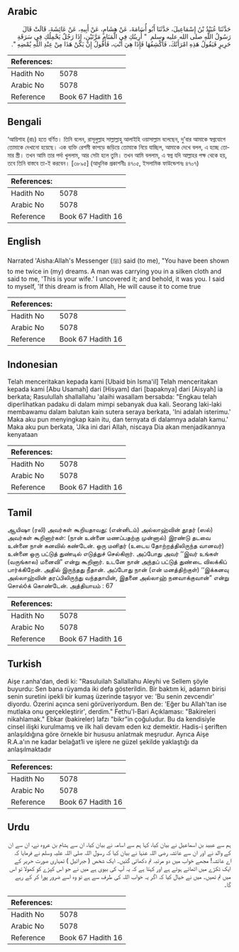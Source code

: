 ## Arabic


<div dir="rtl" lang="ar" style={{fontSize:'larger',backgroundColor:'#f8f9fa',padding:20}}>
حَدَّثَنَا عُبَيْدُ بْنُ إِسْمَاعِيلَ، حَدَّثَنَا أَبُو أُسَامَةَ، عَنْ هِشَامٍ، عَنْ أَبِيهِ، عَنْ عَائِشَةَ، قَالَتْ قَالَ رَسُولُ اللَّهِ صلى الله عليه وسلم ‏ "‏ أُرِيتُكِ فِي الْمَنَامِ مَرَّتَيْنِ، إِذَا رَجُلٌ يَحْمِلُكِ فِي سَرَقَةِ حَرِيرٍ فَيَقُولُ هَذِهِ امْرَأَتُكَ، فَأَكْشِفُهَا فَإِذَا هِيَ أَنْتِ، فَأَقُولُ إِنْ يَكُنْ هَذَا مِنْ عِنْدِ اللَّهِ يُمْضِهِ ‏"‏‏.‏
</div>
<div style={{backgroundColor:'#f8f9fa',padding:20, marginBottom: 10}}><table> <thead> <tr> <th>References:</th> <th></th> </tr> </thead> <tbody><tr><td>Hadith No</td><td>5078</td></tr><tr><td>Arabic No</td><td>5078</td></tr><tr><td>Reference</td><td>Book 67 Hadith 16</td></tr></tbody></table></div>

## Bengali


<div dir="ltr" lang="bn" style={{fontSize:'larger',backgroundColor:'#f8f9fa',padding:20}}>
‘আয়িশাহ (রাঃ) হতে বর্ণিত। তিনি বলেন, রাসূলুল্লাহ সাল্লাল্লাহু আলাইহি ওয়াসাল্লাম বলেছেন, দু’বার আমাকে স্বপ্নযোগে তোমাকে দেখানো হয়েছে। এক ব্যক্তি রেশমী কাপড়ে জড়িয়ে তোমাকে নিয়ে যাচ্ছিল, আমাকে দেখে বলল, এ হচ্ছে তোমার স্ত্রী। তখন আমি তার পর্দা খুললাম, আর সেটা হলে তুমি। তখন আমি বললাম, এ স্বপ্ন যদি আল্লাহর পক্ষ থেকে হয়, তবে তিনি বাস্তবে তা-ই করবেন। [৩৮৯৫] (আধুনিক প্রকাশনীঃ ৪৭০৫, ইসলামিক ফাউন্ডেশনঃ ৪৭০৭)
</div>
<div style={{backgroundColor:'#f8f9fa',padding:20, marginBottom: 10}}><table> <thead> <tr> <th>References:</th> <th></th> </tr> </thead> <tbody><tr><td>Hadith No</td><td>5078</td></tr><tr><td>Arabic No</td><td>5078</td></tr><tr><td>Reference</td><td>Book 67 Hadith 16</td></tr></tbody></table></div>

## English


<div dir="ltr" lang="en" style={{fontSize:'larger',backgroundColor:'#f8f9fa',padding:20}}>
Narrated 'Aisha:Allah's Messenger (ﷺ) said (to me), "You have been shown to me twice in (my) dreams. A man was carrying you in a silken cloth and said to me, 'This is your wife.' I uncovered it; and behold, it was you. I said to myself, 'If this dream is from Allah, He will cause it to come true
</div>
<div style={{backgroundColor:'#f8f9fa',padding:20, marginBottom: 10}}><table> <thead> <tr> <th>References:</th> <th></th> </tr> </thead> <tbody><tr><td>Hadith No</td><td>5078</td></tr><tr><td>Arabic No</td><td>5078</td></tr><tr><td>Reference</td><td>Book 67 Hadith 16</td></tr></tbody></table></div>

## Indonesian


<div dir="ltr" lang="id" style={{fontSize:'larger',backgroundColor:'#f8f9fa',padding:20}}>
Telah menceritakan kepada kami [Ubaid bin Isma'il] Telah menceritakan kepada kami [Abu Usamah] dari [Hisyam] dari [bapaknya] dari [Aisyah] ia berkata; Rasulullah shallallahu 'alaihi wasallam bersabda: "Engkau telah diperlihatkan padaku di dalam mimpi sebanyak dua kali. Seorang laki-laki membawamu dalam balutan kain sutera seraya berkata, 'Ini adalah isterimu.' Maka aku pun menyingkap kain itu, dan ternyata di dalamnya adalah kamu.' Maka aku pun berkata, 'Jika ini dari Allah, niscaya Dia akan menjadikannya kenyataan
</div>
<div style={{backgroundColor:'#f8f9fa',padding:20, marginBottom: 10}}><table> <thead> <tr> <th>References:</th> <th></th> </tr> </thead> <tbody><tr><td>Hadith No</td><td>5078</td></tr><tr><td>Arabic No</td><td>5078</td></tr><tr><td>Reference</td><td>Book 67 Hadith 16</td></tr></tbody></table></div>

## Tamil


<div dir="ltr" lang="ta" style={{fontSize:'larger',backgroundColor:'#f8f9fa',padding:20}}>
ஆயிஷா (ரலி) அவர்கள் கூறியதாவது: (என்னிடம்) அல்லாஹ்வின் தூதர் (ஸல்) அவர்கள் கூறினார்கள்: (நான் உன்னை மணப்பதற்கு முன்னால்) இரண்டு தடவை உன்னை நான் கனவில் கண்டேன். ஒரு மனிதர் (உடைய தோற்றத்திலிருந்த வானவர்) உன்னை ஒரு பட்டுத் துண்டில் எடுத்துச் செல்கிறார். அப்போது அவர் ‘‘இவர் உங்கள் (வருங்கால) மனைவி” என்று கூறினார். உடனே நான் அந்தப் பட்டுத் துண்டை விலக்கிப் பார்க்கிறேன். அதில் இருந்தது நீதான். அப்போது நான் (என் மனத்திற்குள்) ‘‘இக்கனவு அல்லாஹ்வின் தரப்பிலிருந்து வந்ததாயின், இதனை அல்லாஹ் நனவாக்குவான்” என்று சொல்óக் கொண்டேன். அத்தியாயம் : 67
</div>
<div style={{backgroundColor:'#f8f9fa',padding:20, marginBottom: 10}}><table> <thead> <tr> <th>References:</th> <th></th> </tr> </thead> <tbody><tr><td>Hadith No</td><td>5078</td></tr><tr><td>Arabic No</td><td>5078</td></tr><tr><td>Reference</td><td>Book 67 Hadith 16</td></tr></tbody></table></div>

## Turkish


<div dir="ltr" lang="tr" style={{fontSize:'larger',backgroundColor:'#f8f9fa',padding:20}}>
Aişe r.anha'dan, dedi ki: "Rasuluilah Sallallahu Aleyhi ve Sellem şöyle buyurdu: Sen bana rüyamda iki defa gösterildin. Bir baktım ki, adamın birisi senin suretini ipekli bir kumaş üzerinde taşıyor ve: 'Bu senin zevcendir' diyordu. Özerini açınca seni görüveriyordum. Ben de: 'Eğer bu Allah'tan ise mutlaka onu gerçekleştirir', derdim." Fethu'l-Bari Açıklaması: "Bakireleri nikahlamak." Ebkar (bakireler) lafzı "bikr"in çoğuludur. Bu da kendisiyle cinsel ilişki kurulmamış ve ilk hali devam eden kız demektir. Hadis-i şeriften anlaşıldığına göre örnekle bir hususu anlatmak meşrudur. Ayrıca Aişe R.A.a'ın ne kadar belağat1i ve işlere ne güzel şekilde yaklaştığı da anlaşılmaktadır
</div>
<div style={{backgroundColor:'#f8f9fa',padding:20, marginBottom: 10}}><table> <thead> <tr> <th>References:</th> <th></th> </tr> </thead> <tbody><tr><td>Hadith No</td><td>5078</td></tr><tr><td>Arabic No</td><td>5078</td></tr><tr><td>Reference</td><td>Book 67 Hadith 16</td></tr></tbody></table></div>

## Urdu


<div dir="rtl" lang="ur" style={{fontSize:'larger',backgroundColor:'#f8f9fa',padding:20}}>
ہم سے عبید بن اسماعیل نے بیان کیا، کہا ہم سے اسامہ نے بیان کیا، ان سے ہشام بن عروہ نے، ان سے ان کے والد نے اور ان سے عائشہ رضی اللہ عنہا نے بیان کیا کہ رسول اللہ صلی اللہ علیہ وسلم نے فرمایا کہ اے عائشہ! مجھے خواب میں دو مرتبہ تم دکھائی گئیں۔ ایک شخص ( جبرائیل ) تمہاری صورت حریر کے ایک ٹکڑے میں اٹھائے ہوئے ہے اور کہتا ہے کہ یہ آپ کی بیوی ہے میں نے جو اس کپڑے کو کھولا تو اس میں تم تھیں۔ میں نے خیال کیا کہ اگر یہ خواب اللہ کی طرف سے ہے تو وہ اسے ضرور پورا کر کے رہے گا۔
</div>
<div style={{backgroundColor:'#f8f9fa',padding:20, marginBottom: 10}}><table> <thead> <tr> <th>References:</th> <th></th> </tr> </thead> <tbody><tr><td>Hadith No</td><td>5078</td></tr><tr><td>Arabic No</td><td>5078</td></tr><tr><td>Reference</td><td>Book 67 Hadith 16</td></tr></tbody></table></div>